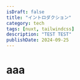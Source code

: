 ---
isDraft: false
title: "イントロダクション"
category: tech
tags: [nuxt, tailwindcss]
description: "TEST TEST"
publishDate: 2024-09-25
---

# aaa